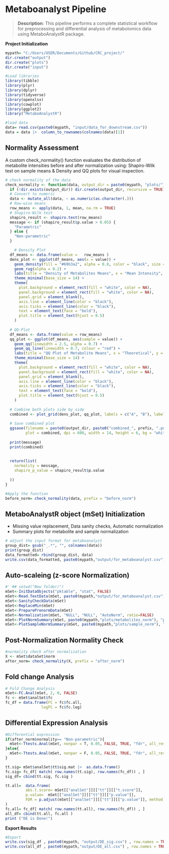 # Metaboanalyst Pipeline 
>  **Description**: This pipeline performs a complete statistical workflow for preprocessing and differential analysis of metabolomics data using MetaboAnalystR package.

**Project Initialization**
```r
mypath= "C:/Users/USER/Documents/Github/CRC_project/"
dir.create("output")
dir.create("plots")
dir.create("input")

```

```r
#Load libraries
library(tibble)
library(plyr)
library(dplyr)
library(tidyverse)
library(openxlsx)
library(cowplot)
library(ggplot2)
library("MetaboAnalystR")

#load data
data= read.csv(paste0(mypath, "input/data_for_downstream.csv")) 
data = data |>  column_to_rownames(colnames(data)[1]) 
```

## **Normality Assessment**
A custom check_normality() function evaluates the distribution of metabolite intensities before and after normalization using: Shapiro-Wilk test on sample means & Density and QQ plots for visual inspection.
```r
# check normality of the data
check_normality <- function(data, output_dir = paste0(mypath, "plots/"), prefix = "before_norm") {
  if (!dir.exists(output_dir)) dir.create(output_dir, recursive = TRUE)
  # Convert to numeric
  data <- mutate_all(data, ~ as.numeric(as.character(.)))
  # Row-wise means
  row_means <- apply(data, 1, mean, na.rm = TRUE)
  # Shapiro-Wilk test
  shapiro_result <- shapiro.test(row_means)
  message <- if (shapiro_result$p.value > 0.05) {
    "Parametric"
  } else {
    "Non-parametric"
  }

    # Density Plot 
  df_means <- data.frame(value =   row_means )
  dens_plot <- ggplot(df_means, aes(x = value)) +
    geom_density(fill = "#69b3a2", alpha = 0.8, color = "black", size = 0.4) +
    geom_rug(alpha = 0.2) +
    labs(title = "Density of Metabolites Means", x = "Mean Intensity", y = "Density") +
    theme_minimal(base_size = 14) +
    theme(
      plot.background = element_rect(fill = "white", color = NA),
      panel.background = element_rect(fill = "white", color = NA),
      panel.grid = element_blank(),
      axis.line = element_line(color = "black"),
      axis.ticks = element_line(color = "black"),
      text = element_text(face = "bold"),
      plot.title = element_text(hjust = 0.5)
    )
  
  # QQ-Plot
  df_means <- data.frame(value = row_means)
  qq_plot <- ggplot(df_means, aes(sample = value)) + 
    geom_qq(linewidth = 2.5, alpha = 0.7) + 
    geom_qq_line(linewidth = 0.7, colour = "red") +
    labs(title = "QQ Plot of Metabolite Means", x = "Theoretical", y = "Intensity") +
    theme_minimal(base_size = 14) +
    theme(
      plot.background = element_rect(fill = "white", color = NA),
      panel.background = element_rect(fill = "white", color = NA),
      panel.grid = element_blank(),
      axis.line = element_line(color = "black"),
      axis.ticks = element_line(color = "black"),
      text = element_text(face = "bold"),
      plot.title = element_text(hjust = 0.5)
    )
  
  # Combine both plots side by side
  combined <- plot_grid(dens_plot, qq_plot, labels = c("A", "B"), label_size = 16)
  
  # Save combined plot
  ggsave(filename = paste0(output_dir, paste0("combined_", prefix, ".png")),
         plot = combined, dpi = 600, width = 14, height = 6, bg = "white")
  
  print(message)
  print(combined)
  
  
  return(list(
    normality = message,
    shapiro_p_value = shapiro_result$p.value
    
  ))
}

```

```r
#Apply the function
before_norm= check_normality(data, prefix = "before_norm")
```

## **MetaboAnalystR object (mSet) Initialization**
 - Missing value replacement, Data sanity checks, Automatic normalization
 - Summary plots for metabolite and sample normalization
```r
# adjust the input format for metaboanalyst
group_dist= gsub("_.*", "", colnames(data))
print(group_dist)
data_formatted= rbind(group_dist, data)
write.csv(data_formatted, paste0(mypath,"output/for_metaboanalyst.csv"))
```

## **Auto-scaleing (z-score Normalization)** 
```r
#' ## setwd("New folder/")
mSet<-InitDataObjects("pktable", "stat", FALSE)
mSet<-Read.TextData(mSet, paste0(mypath,"output/for_metaboanalyst.csv"), "colu", "disc")
mSet<-SanityCheckData(mSet)
mSet<-ReplaceMin(mSet)
mSet<-PreparePrenormData(mSet)
mSet<-Normalization(mSet, "NULL", "NULL", "AutoNorm", ratio=FALSE)
mSet<-PlotNormSummary(mSet, paste0(mypath,"plots/metabolites_norm"), "png", 600, width=NA)
mSet<-PlotSampleNormSummary(mSet, paste0(mypath,"plots/sample_norm"), "png", 600, width=NA)

```

## **Post-Normalization Normality Check**
```r
#normality check after normalization
X <- mSet$dataSet$norm
after_norm= check_normality(X, prefix = "after_norm")
```

## **Fold change Analysis**
```r
# Fold Change Analysis
mSet<-FC.Anal(mSet, 2, 0, FALSE) 
fc <- mSet$analSet$fc
fc_df = data.frame(FC = fc$fc.all, 
                logFC = fc$fc.log)
```

## **Differential Expression Analysis**
```r
#Differential expression
if(after_norm$normality== "Non-parametric"){
  mSet<-Ttests.Anal(mSet, nonpar = T, 0.05, FALSE, TRUE, "fdr", all_results = TRUE) 
}else{
  mSet<-Ttests.Anal(mSet, nonpar = F, 0.05, FALSE, TRUE, "fdr", all_results = TRUE)  
}

tt.sig= mSet$analSet$tt$sig.mat |>  as.data.frame()
fc.sig= fc_df[ match( row.names(tt.sig), row.names(fc_df)) , ]
sig_df= cbind(tt.sig, fc.sig )

tt.all=  data.frame(
         abs.t.score= mSet[["analSet"]][["tt"]][["t.score"]],
         p.value=  mSet[["analSet"]][["tt"]][["p.value"]],
         FDR = p.adjust(mSet[["analSet"]][["tt"]][["p.value"]], method = "BH")  # Benjamini-Hochberg
)
fc.all= fc_df[ match( row.names(tt.all), row.names(fc_df)) , ]
all_df= cbind(tt.all, fc.all )
print ("DE is Done!")
```

**Export Results**
```r
#Export
write.csv(sig_df , paste0(mypath, "output/DE_sig.csv") , row.names = TRUE)
write.csv(all_df , paste0(mypath,"output/DE_all.csv") , row.names = TRUE)
```


